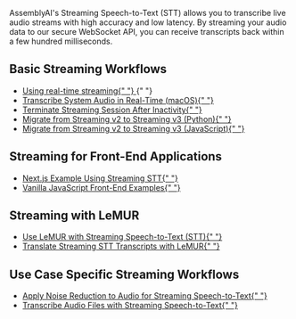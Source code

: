 <style>
  {`
    /* Styles for custom list items */
    .no-bullets {
      list-style-type: none;
      padding-left: 0;
      margin-left: 0;
    }
    
    .no-bullets li {
      margin: 0;
      padding-left: 0;

      &:before {
        display: none !important;
      }
    }
    
    .link-cta {
      text-decoration: none;
      padding: 8px 12px;
      margin-left: -12px;
      border-radius: 0.5rem;

      p {
        margin: 0 !important;s
      }
    }
    
    .link-cta:hover {
      background-color: var(--accent-3);
    }
    
    .link-cta svg {
      transition: transform 0.2s ease;
    }
    
    .link-cta:hover svg {
      transform: translateX(4px);
    }
`}
</style>

AssemblyAI's Streaming Speech-to-Text (STT) allows you to transcribe live audio streams with high accuracy and low latency. By streaming your audio data to our secure WebSocket API, you can receive transcripts back within a few hundred milliseconds.

## Basic Streaming Workflows

<div className="guides-list">
  <ul className="no-bullets">
    <li>
      <a
        href="/docs/speech-to-text/universal-streaming"
        className="link-cta rounded-lg flex items-center gap-2"
      >
        Using real-time streaming{" "}
        <Icon
          icon="duotone arrow-right"
          color="rgba(var(--accent-aaa),var(--tw-text-opacity,1))"
        />
      </a>{" "}
    </li>
    <li>
      <a
        href="transcribe_system_audio"
        className="link-cta rounded-lg flex items-center gap-2"
      >
        Transcribe System Audio in Real-Time (macOS){" "}
        <Icon
          icon="duotone arrow-right"
          color="rgba(var(--accent-aaa),var(--tw-text-opacity,1))"
        />
      </a>
    </li>
    <li>
      <a
        href="terminate_realtime_programmatically"
        className="link-cta rounded-lg flex items-center gap-2"
      >
        Terminate Streaming Session After Inactivity{" "}
        <Icon
          icon="duotone arrow-right"
          color="rgba(var(--accent-aaa),var(--tw-text-opacity,1))"
        />
      </a>
    </li>
    <li>
      <a
        href="v2_to_v3_migration"
        className="link-cta rounded-lg flex items-center gap-2"
      >
        Migrate from Streaming v2 to Streaming v3 (Python){" "}
        <Icon
          icon="duotone arrow-right"
          color="rgba(var(--accent-aaa),var(--tw-text-opacity,1))"
        />
      </a>
    </li>
    <li>
      <a
        href="v2_to_v3_migration_js" 
        className="link-cta rounded-lg flex items-center gap-2"
      >
        Migrate from Streaming v2 to Streaming v3 (JavaScript){" "}
        <Icon
          icon="duotone arrow-right"
          color="rgba(var(--accent-aaa),var(--tw-text-opacity,1))"
        />
      </a>
    </li>
  </ul>
</div>

## Streaming for Front-End Applications

<div className="guides-list">
  <ul className="no-bullets">
    <li>
      <a
        href="https://github.com/AssemblyAI-Community/streaming-api-nextjs"
        className="link-cta rounded-lg flex items-center gap-2"
      >
        Next.js Example Using Streaming STT{" "}
        <Icon
          icon="duotone arrow-right"
          color="rgba(var(--accent-aaa),var(--tw-text-opacity,1))"
        />
      </a>
    </li>
    <li>
      <a
        href="https://github.com/AssemblyAI/realtime-transcription-browser-js-example"
        className="link-cta rounded-lg flex items-center gap-2"
      >
        Vanilla JavaScript Front-End Examples{" "}
        <Icon
          icon="duotone arrow-right"
          color="rgba(var(--accent-aaa),var(--tw-text-opacity,1))"
        />
      </a>
    </li>
  </ul>
</div>

## Streaming with LeMUR

<div className="guides-list">
  <ul className="no-bullets">
    <li>
      <a
        href="real_time_lemur"
        className="link-cta rounded-lg flex items-center gap-2"
      >
        Use LeMUR with Streaming Speech-to-Text (STT){" "}
        <Icon
          icon="duotone arrow-right"
          color="rgba(var(--accent-aaa),var(--tw-text-opacity,1))"
        />
      </a>
    </li>
    <li>
      <a
        href="real_time_translation"
        className="link-cta rounded-lg flex items-center gap-2"
      >
        Translate Streaming STT Transcripts with LeMUR{" "}
        <Icon
          icon="duotone arrow-right"
          color="rgba(var(--accent-aaa),var(--tw-text-opacity,1))"
        />
      </a>
    </li>
  </ul>
</div>

## Use Case Specific Streaming Workflows

<div className="guides-list">
  <ul className="no-bullets">
    <li>
      <a
        href="noise_reduction_streaming"
        className="link-cta rounded-lg flex items-center gap-2"
      >
        Apply Noise Reduction to Audio for Streaming Speech-to-Text{" "}
        <Icon
          icon="duotone arrow-right"
          color="rgba(var(--accent-aaa),var(--tw-text-opacity,1))"
        />
      </a>
    </li>
    <li>
      <a
        href="streaming_transcribe_audio_file"
        className="link-cta rounded-lg flex items-center gap-2"
      >
        Transcribe Audio Files with Streaming Speech-to-Text{" "}
        <Icon
          icon="duotone arrow-right"
          color="rgba(var(--accent-aaa),var(--tw-text-opacity,1))"
        />
      </a>
    </li>
  </ul>
</div>
